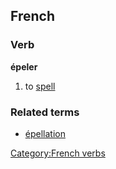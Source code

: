==French==
===Verb===
'''épeler'''

#to [[spell]]

===Related terms===
*[[épellation]]

[[Category:French verbs]]